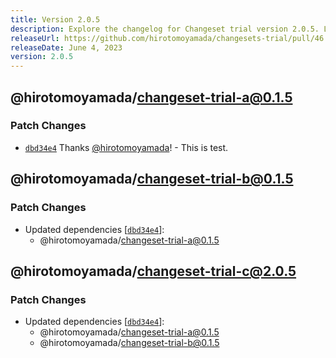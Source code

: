 ```yaml
---
title: Version 2.0.5
description: Explore the changelog for Changeset trial version 2.0.5. Learn about the latest features, bug fixes, and improvements.
releaseUrl: https://github.com/hirotomoyamada/changesets-trial/pull/46
releaseDate: June 4, 2023
version: 2.0.5
---
```


## @hirotomoyamada/changeset-trial-a@0.1.5

### Patch Changes

-   [`dbd34e4`](https://github.com/hirotomoyamada/changesets-trial/commit/dbd34e459756baf65c458f5077c1c647816b5694) Thanks [@hirotomoyamada](https://github.com/hirotomoyamada)! - This is test.

## @hirotomoyamada/changeset-trial-b@0.1.5

### Patch Changes

-   Updated dependencies \[[`dbd34e4`](https://github.com/hirotomoyamada/changesets-trial/commit/dbd34e459756baf65c458f5077c1c647816b5694)]:
    -   @hirotomoyamada/changeset-trial-a@0.1.5

## @hirotomoyamada/changeset-trial-c@2.0.5

### Patch Changes

-   Updated dependencies \[[`dbd34e4`](https://github.com/hirotomoyamada/changesets-trial/commit/dbd34e459756baf65c458f5077c1c647816b5694)]:
    -   @hirotomoyamada/changeset-trial-a@0.1.5
    -   @hirotomoyamada/changeset-trial-b@0.1.5
